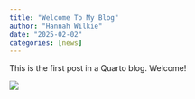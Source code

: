 ```yaml
---
title: "Welcome To My Blog"
author: "Hannah Wilkie"
date: "2025-02-02"
categories: [news]
---
```


This is the first post in a Quarto blog. Welcome!

![](images/20240107_105040.jpg)
